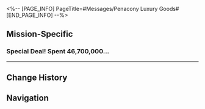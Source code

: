 <%-- [PAGE_INFO]
PageTitle=#Messages/Penacony Luxury Goods#
[END_PAGE_INFO] --%>
{{Messages Infobox
|id        = 122
|image     = NPC Penacony Luxury Goods Icon.png
|type      = NPC
|sender    = Penacony Luxury Goods
|signature = 
|faction   = Others
}}

==Mission-Specific==
===Special Deal! Spent 46,700,000...===
{{Messages
|start_condition = 
|text =
:'''Penacony Luxury Goods:''' Special Deal! Spent 46,700,000 Alfalfa credits to enjoy a 12% discount on an additional item.
:'''Penacony Luxury Goods:''' Discounted items include, but are not limited to: Jewelry, watches, bags, high-quality tailored clothing items, and more. Our distinguished customers are welcome to stop by and make a selection as they please when visiting the Oti Mall.
:'''Penacony Luxury Goods:''' For detailed information regarding the sales event, please speak to the store manager Cocona.
;{Accepted Mission: Envision a Rose Forthcoming}
}}
----

==Change History==
{{Change History|2.0}}

==Navigation==
{{Messages Navbox}}